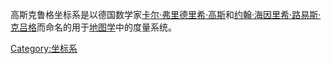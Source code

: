 {{多個問題|
{{Request translation|de}}
{{unreferenced|time=2011-12-04T10:43:26+00:00}}
}}
高斯克鲁格坐标系是以德国数学家[[卡尔·弗里德里希·高斯|卡尔·弗里德里希·高斯]]和[[约翰·海因里希·路易斯·克吕格|约翰·海因里希·路易斯·克吕格]]而命名的用于[[地图学|地图学]]中的度量系统。

[[Category:坐标系|Category:坐标系]]